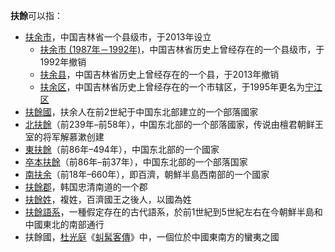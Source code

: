 {{noteTA
|1=zh-hans:扶余; zh-hant:扶餘;
|2=zh-hans:夫余; zh-hant:夫餘;
}}
'''扶餘'''可以指：
* [[扶余市|扶余市]]，中国吉林省一个县级市，于2013年设立
** [[扶余市_(1987年－1992年)|扶余市 (1987年－1992年)]]，中国吉林省历史上曾经存在的一个县级市，于1992年撤销
** [[扶余县|扶余县]]，中国吉林省历史上曾经存在的一个县，于2013年撤销
** [[扶余区|扶余区]]，中国吉林省历史上曾经存在的一个市辖区，于1995年更名为[[宁江区|宁江区]]
* [[扶餘國|扶餘國]]，扶余人在前2世紀于中国东北部建立的一个部落國家
* [[北扶餘|北扶餘]]（前239年–前58年），中国东北部的一个部落國家，传说由檀君朝鲜王室的将军解慕漱创建
* [[東扶餘|東扶餘]]（前86年–494年），中国东北部的一个國家
* [[卒本扶餘|卒本扶餘]]（前86年–前37年），中国东北部的一个部落国家
* [[南扶余|南扶余]]（前18年–660年），即百濟，朝鮮半島西南部的一个國家
* [[扶餘郡|扶餘郡]]，韩国忠清南道的一个郡
* [[扶餘姓|扶餘姓]]，複姓，百濟國王之後人，以國為姓
* [[扶餘語系|扶餘語系]]，一種假定存在的古代語系，於前1世紀到5世紀左右在今朝鮮半島和中國東北的南部通行
* 扶餘國，[[杜光庭|杜光庭]]《[[虯髯客傳|虯髯客傳]]》中，一個位於中國東南方的蠻夷之國

{{disambig|Cat=二字亞洲相關消歧義}}